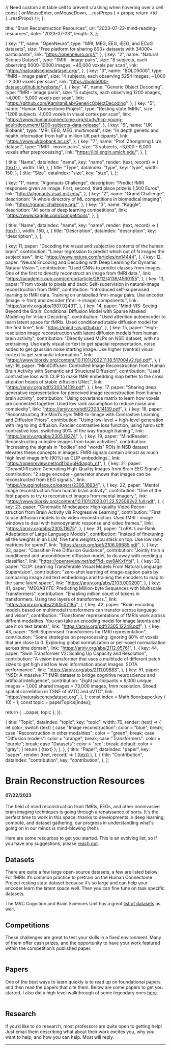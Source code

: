   // Need custom ant table cell to prevent crashing when hovering over a cell
  const { onMouseEnter, onMouseDown, ...restProps } = props;
  return <td {...restProps} />;
};

  title: "Brain Reconstruction Resources",
  url: "2023-07-22-mind-reading-resources",
  date: "2023-07-23",
  length: 3,
};

  {
    key: "1",
    name: "OpenNeuro",
    type: "MRI, MEG, EEG, iEEG, and ECoG datasets",
    size: "Free platform for sharing 800+ datasets with 34000+ participants",
    link: "https://openneuro.org//",
  },
  {
    key: "2",
    name: "Natural Scenes Dataset",
    type: "fMRI - image pairs",
    size: "8 subjects, each observing 9000-10000 images, ~40,000 voxels per scan",
    link: "https://naturalscenesdataset.org/",
  },
  {
    key: "3",
    name: "BOLD5000",
    type: "fMRI - image pairs",
    size: "4 subjects, each observing 5254 images, ~1,000 - 2,000 voxels per scan",
    link: "https://bold5000-dataset.github.io/website/",
  },
  {
    key: "4",
    name: "Generic Object Decoding",
    type: "fMRI - image paris",
    size: "5 subjects, each observing 1200 images, ~4,000 - 5,000 voxels per scan",
    link: "https://github.com/KamitaniLab/GenericObjectDecoding",
  },
  {
    key: "5",
    name: "Human Connectome Project",
    type: "Resting state fMRIs",
    size: "1206 subjects. 4,000 voxels in visual cortex per scan",
    link: "https://www.humanconnectome.org/study/hcp-young-adult/document/1200-subjects-data-release",
  },
  {
    key: "6",
    name: "UK Biobank",
    type: "MRI, EEG, MEG, multimodal",
    size: "In depth genetic and health information from half a million UK participants",
    link: "https://www.ukbiobank.ac.uk",
  },
  {
    key: "7",
    name: "Prof. Zhongming Liu’s dataset",
    type: "fMRI - movie pairs",
    size: "3 subjects, ~3,000 - 6,000 voxels after preprocessing",
    link: "https://libi.engin.umich.edu/",
  },
];

  {
    title: "Name",
    dataIndex: "name",
    key: "name",
    render: (text, record) => (
      <a href={record.link} target="_blank" rel="noopener noreferrer">
        {text}
      </a>
    ),
    width: 150,
  },
  {
    title: "Type",
    dataIndex: "type",
    key: "type",
    width: 150,
  },
  {
    title: "Size",
    dataIndex: "size",
    key: "size",
  },
];

  {
    key: "1",
    name: "Algonauts Challenge",
    description:
      "Predict fMRI responses given an image. First, second, third place prize is 1,500 Euros",
    link: "http://algonauts.csail.mit.edu/",
  },
  {
    key: "2",
    name: "Grand Challenge",
    description: "A whole directory of ML competitions in biomedical imaging",
    link: "https://grand-challenge.org/",
  },
  {
    key: "3",
    name: "Kaggle",
    description: "All sorts of deep learning competitions",
    link: "https://www.kaggle.com/competitions",
  },
];

  {
    title: "Name",
    dataIndex: "name",
    key: "name",
    render: (text, record) => (
      <a href={record.link} target="_blank" rel="noopener noreferrer">
        {text}
      </a>
    ),
    width: 150,
  },
  {
    title: "Description",
    dataIndex: "description",
    key: "description",
  },
];

  {
    key: 11,
    paper: "Decoding the visual and subjective contents of the human brain",
    contribution:
      "Linear regression to predict which out of N images the subject saw",
    link: "https://www.nature.com/articles/nn14444",
  },
  {
    key: 12,
    paper:
      "Neural Encoding and Decoding with Deep Learning for Dynamic Natural Vision ",
    contribution:
      "Used CNNs to predict classes from images. One of the first to directly reconstruct an image from fMRI data.",
    link: "https://academic.oup.com/cercor/article/28/12/4136/4560155",
  },
  {
    key: 13,
    paper:
      "From voxels to pixels and back: Self-supervision in natural-image reconstruction from fMRI",
    contribution:
      "Introduced self-supervised learning to fMRI data. Training on unlabelled fmri-image pairs. Use encoder (image -> fmri) and decoder (fmri -> image) components.",
    link: "https://arxiv.org/abs/1907.02431",
  },
  {
    key: 14,
    paper:
      "Mind-VIS: Seeing Beyond the Brain: Conditional Diffusion Model with Sparse Masked Modeling for Vision Decoding",
    contribution:
      "Used attention autoencoder to learn latent space for fMRIs. Used conditioned stable diffusion model for the first time",
    link: "https://mind-vis.github.io",
  },
  {
    key: 15,
    paper:
      "High-resolution image reconstruction with latent diffusion models from human brain activity",
    contribution:
      "Directly used MLPs on NSD dataset, with no pretraining. Use early visual cortext to get spacial representation, noise added to get gaussian noise starting image. Use higher (ventral) visual cortext to get semantic information.",
    link: "https://www.biorxiv.org/content/10.1101/2022.11.18.517004v2.full.pdf",
  },
  {
    key: 16,
    paper:
      "MindDiffuser: Controlled Image Reconstruction from Human Brain Activity with Semantic and Structural Diffusion",
    contribution:
      "Used contrastive loss with CLIP to make fMRI embedding map better to the cross attention heads of stable diffusion UNet.",
    link: "https://arxiv.org/pdf/2303.14139.pdf",
  },
  {
    key: 17,
    paper:
      "Sharing deep generative representation for perceived image reconstruction from human brain activity",
    contribution:
      "Using covariance matrix to learn how voxels are connected together. Used low rank assumption to reduce noise and complexity",
    link: "https://arxiv.org/pdf/2303.14139.pdf",
  },
  {
    key: 18,
    paper:
      "Reconstructing the Mind’s Eye: fMRI-to-Image with Contrastive Learning and Diffusion Priors",
    contribution:
      "Using low-level + high-level generation with img to img diffusion. Fancier contrastive loss function, using hard+soft contrastive loss, switching 30% of the way through training.",
    link: "https://arxiv.org/abs/2305.18274",
  },
  {
    key: 19,
    paper: "MindReader: Reconstructing complex images from brain activities",
    contribution:
      'Increasing the signals in "bodies" and "words" ROIs in NSD dataset elevates these concepts in images. FMRI signals contain almost as much high level image info (90%) as CLIP embeddings.',
    link: "https://openreview.net/pdf?id=pHdiaqgh_nf",
  },
  {
    key: 21,
    paper:
      "DreamDiffusion: Generating High-Quality Images from Brain EEG Signals",
    contribution:
      "2 stage encoder - generator shows that images can be reconstructed from EEG signals.",
    link: "https://huggingface.co/papers/2306.16934",
  },
  {
    key: 22,
    paper: "Mental image reconstruction from human brain activity",
    contribution:
      "One of the first papers to try to reconstruct images from mental imagery.",
    link: "https://www.biorxiv.org/content/10.1101/2023.01.22.525062v2.full.pdf",
  },
  {
    key: 23,
    paper:
      "Cinematic Mindscapes: High-quality Video Recon- struction from Brain Activity via Progressive Learning",
    contribution:
      "First to use diffusion models to do video reconstruction. Used fMRI - image windows to deal with hemodynamic response and video frames.",
    link: "https://arxiv.org/abs/2305.11675",
  },
  {
    key: 31,
    paper: "LoRA: Low-Rank Adaptation of Large Language Models",
    contribution:
      "Instead of finetuning all the weights in an LLM, fine tune weights you stack on top. Use low rank matrices for speed",
    link: "https://arxiv.org/pdf/2106.09685.pdf",
  },
  {
    key: 32,
    paper: "Classifier-Free Diffusion Guidance",
    contribution:
      "Jointly train a conditioned and unconditioned diffusion model, to do away with needing a classifier.",
    link: "https://openreview.net/pdf?id=qw8AKxfYbI",
  },
  {
    key: 33,
    paper:
      "CLIP: Learning Transferable Visual Models From Natural Language Supervision",
    contribution:
      "zero-shot learning of image-caption pairs by comparing image and text embeddings and training the encoders to map to the same latent space",
    link: "https://arxiv.org/abs/2103.000200",
  },
  {
    key: 41,
    paper:
      "MEGABYTE: Predicting Million-byte Sequences with Multiscale Transformers",
    contribution:
      "Enabling million count of tokens in transformers. Using two layers of transformers.",
    link: "https://arxiv.org/abs/2305.07185",
  },
  {
    key: 42,
    paper:
      "Brain encoding models based on multimodal transformers can transfer across language and vision",
    contribution:
      "Transfomer representations of fMRIs work across diffrent modalities. You can take an encoding model for image latents and use it on text latents",
    link: "https://arxiv.org/pdf/2305.12248.pdf",
  },
  {
    key: 43,
    paper: "Self-Supervised Transformers for fMRI representation",
    contribution:
      "Some strategies on preprocessing: ignoring 80% of voxels that are close to 0. Exploring global normalization or per-voxel normalization across time domain",
    link: "https://arxiv.org/abs/2112.05761",
  },
  {
    key: 44,
    paper: "Swin Transformer V2: Scaling Up Capacity and Resolution",
    contribution:
      "A vision transformer that uses a multitude of different patch sizes to get high and low level information about images. SOTA performance.",
    link: "https://arxiv.org/abs/2111.09883",
  },
  {
    key: 51,
    paper:
      "NSD: A massive 7T fMRI dataset to bridge cognitive neuroscience and artificial intelligence",
    contribution:
      "Eight participants × 9,000 unique images + 1,000 shared images = 73,000 images, 1mm resolution. Shoed spatial correlation in TSNE of aVTC and pVTC",
    link: "https://naturalscenesdataset.org",
  },
];
  const index = Math.floor(paper.key / 10) - 1;
  const topic = paperTopics[index];

return {
...paper,
topic
};
});

  {
    title: "Topic",
    dataIndex: "topic",
    key: "topic",
    width: 70,
    render: (text) => {
      let color;
      switch (text) {
        case "Image reconstruction":
          color = "blue";
          break;
        case "Reconstruction in other modalities":
          color = "green";
          break;
        case "Diffusion models":
          color = "orange";
          break;
        case "Transformers":
          color = "purple";
          break;
        case "Datasets":
          color = "red";
          break;
        default:
          color = "gray";
      }
      return (
        <Tag color={color} bordered={false}>
          {text}
        </Tag>
      );
    },
  },
  {
    title: "Paper",
    dataIndex: "paper",
    key: "paper",
    render: (text, record) => (
      <a href={record.link} target="_blank" rel="noopener noreferrer">
        {text}
      </a>
    ),
  },
  {
    title: "Contribution",
    dataIndex: "contribution",
    key: "contribution",
  },
];

# Brain Reconstruction Resources

#### 07/22/2023

The field of mind reconstruction from fMRIs, EEGs, and other noninvasive brain imaging techniques is going through a renaissance of sorts. It's the perfect time to work in this space: thanks to developments in deep learning, compute, and dataset gathering, our progress in understanding what's going on in our minds is mind-blowing (heh).

Here are some resources to get you started. This is an evolving list, so if you have any suggestions, please [reach out](mailto:contact@jonathanxu.com).

## Datasets

There are quite a few large open-source datasets, a few are listed below. For fMRIs it’s common practice to pretrain on the Human Connectome Project resting state dataset because it’s so large and can help your encoder learn the latent space well. Then you can fine tune on task specific datasets.

<Table
  dataSource={datasets}
  columns={datasets_columns}
  components={{
    body: { cell: TdCell },
  }}
/>

The MRC Cognition and Brain Sciences Unit has a great [list of datasets](https://imaging.mrc-cbu.cam.ac.uk/methods/OpenDatasets) as well.

## Competitions

These challenges are great to test your skills in a fixed environment. Many of them offer cash prizes, and the opportunity to have your work featured within the competition’s published paper.

<Table
  dataSource={competitions}
  columns={competitions_columns}
  components={{
    body: { cell: TdCell },
  }}
/>

## Papers

One of the best ways to learn quickly is to read up on foundational papers and then read the papers that cite them. Below are some papers to get you started. I also did a high level walkthrough of some legendary ones [here](/blog/2023-07-22-mind-reading).

<div>
  <Table
    dataSource={updatedPapers}
    columns={papers_columns}
    components={{
      body: { cell: TdCell },
    }}
  />
</div>

## Research

If you’d like to do research, most professors are quite open to getting help! Just email them describing what about their work excites you, why you want to help, and how you can help. Most will reply.

---

